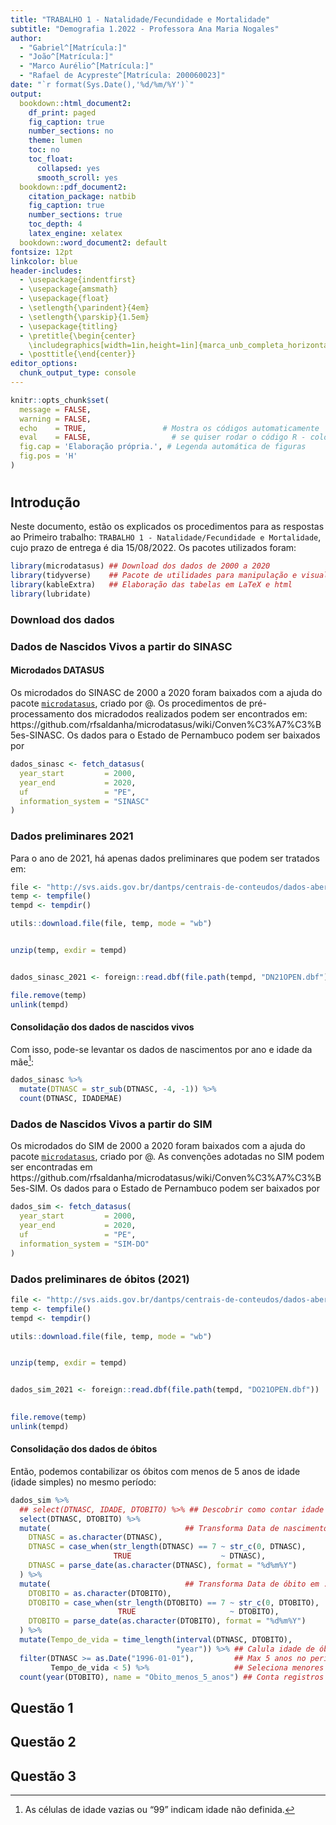 ```yaml
---
title: "TRABALHO 1 - Natalidade/Fecundidade e Mortalidade"
subtitle: "Demografia 1.2022 - Professora Ana Maria Nogales"
author: 
  - "Gabriel^[Matrícula:]"
  - "João^[Matrícula:]"
  - "Marco Aurélio^[Matrícula:]"
  - "Rafael de Acypreste^[Matrícula: 200060023]"
date: "`r format(Sys.Date(),'%d/%m/%Y')`"
output:
  bookdown::html_document2:
    df_print: paged
    fig_caption: true
    number_sections: no
    theme: lumen
    toc: no
    toc_float:
      collapsed: yes
      smooth_scroll: yes
  bookdown::pdf_document2:  
    citation_package: natbib
    fig_caption: true
    number_sections: true
    toc_depth: 4
    latex_engine: xelatex
  bookdown::word_document2: default
fontsize: 12pt
linkcolor: blue
header-includes:
  - \usepackage{indentfirst}
  - \usepackage{amsmath}
  - \usepackage{float}
  - \setlength{\parindent}{4em}
  - \setlength{\parskip}{1.5em}
  - \usepackage{titling}
  - \pretitle{\begin{center}
    \includegraphics[width=1in,height=1in]{marca_unb_completa_horizontal.jpg}\LARGE\\}
  - \posttitle{\end{center}}
editor_options: 
  chunk_output_type: console
---
```



```r
knitr::opts_chunk$set(
  message = FALSE,
  warning = FALSE,
  echo    = TRUE,                 # Mostra os códigos automaticamente
  eval    = FALSE,                  # se quiser rodar o código R - colocar TRUE
  fig.cap = 'Elaboração própria.', # Legenda automática de figuras
  fig.pos = 'H'
)

```


# {#inic .tabset}

## Introdução 



Neste documento, estão os explicados os procedimentos para as respostas ao Primeiro trabalho: `TRABALHO 1 - Natalidade/Fecundidade e Mortalidade`, cujo prazo de entrega é dia 15/08/2022. Os pacotes utilizados foram:

```r
library(microdatasus) ## Download dos dados de 2000 a 2020
library(tidyverse)    ## Pacote de utilidades para manipulação e visualização
library(kableExtra)   ## Elaboração das tabelas em LaTeX e html
library(lubridate)
```


### Download dos dados


### Dados de Nascidos Vivos a partir do SINASC

#### Microdados DATASUS

Os microdados do SINASC de 2000 a 2020 foram baixados com a ajuda do pacote [`microdatasus`](https://github.com/rfsaldanha/microdatasus), criado por @. Os procedimentos de pré-processamento dos micradodos realizados podem ser encontrados em: https://github.com/rfsaldanha/microdatasus/wiki/Conven%C3%A7%C3%B5es-SINASC. Os dados para o Estado de Pernambuco podem ser baixados por

```r
dados_sinasc <- fetch_datasus(
  year_start         = 2000,
  year_end           = 2020,
  uf                 = "PE",
  information_system = "SINASC"
)
```


### Dados preliminares 2021

Para o ano de 2021, há apenas dados preliminares que podem ser tratados em:

```r
file <- "http://svs.aids.gov.br/dantps/centrais-de-conteudos/dados-abertos/sinasc/DN21OPEN.zip"
temp <- tempfile()
tempd <- tempdir()

utils::download.file(file, temp, mode = "wb")


unzip(temp, exdir = tempd)


dados_sinasc_2021 <- foreign::read.dbf(file.path(tempd, "DN21OPEN.dbf"))

file.remove(temp)
unlink(tempd)
```



#### Consolidação dos dados de nascidos vivos

Com isso, pode-se levantar os dados de nascimentos por ano e idade da mãe^[As células de idade vazias ou "99" indicam idade não definida.]:

```r

dados_sinasc %>% 
  mutate(DTNASC = str_sub(DTNASC, -4, -1)) %>% 
  count(DTNASC, IDADEMAE) 
```


### Dados de Nascidos Vivos a partir do SIM

Os microdados do SIM de 2000 a 2020 foram baixados com a ajuda do pacote [`microdatasus`](https://github.com/rfsaldanha/microdatasus), criado por @. As convenções adotadas no SIM podem ser encontradas em https://github.com/rfsaldanha/microdatasus/wiki/Conven%C3%A7%C3%B5es-SIM. Os dados para o Estado de Pernambuco podem ser baixados por

```r
dados_sim <- fetch_datasus(
  year_start         = 2000,
  year_end           = 2020,
  uf                 = "PE",
  information_system = "SIM-DO"
)
```



### Dados preliminares de óbitos (2021)


```r
file <- "http://svs.aids.gov.br/dantps/centrais-de-conteudos/dados-abertos/sim/DO21OPEN.zip"
temp <- tempfile()
tempd <- tempdir()

utils::download.file(file, temp, mode = "wb")


unzip(temp, exdir = tempd)


dados_sim_2021 <- foreign::read.dbf(file.path(tempd, "DO21OPEN.dbf"))

 
file.remove(temp)
unlink(tempd)
```



#### Consolidação dos dados de óbitos

Então, podemos contabilizar os óbitos com menos de 5 anos de idade (idade simples) no mesmo período:


```r


dados_sim %>%
  ## select(DTNASC, IDADE, DTOBITO) %>% ## Descobrir como contar idade
  select(DTNASC, DTOBITO) %>%
  mutate(                              ## Transforma Data de nascimento em .date
    DTNASC = as.character(DTNASC),
    DTNASC = case_when(str_length(DTNASC) == 7 ~ str_c(0, DTNASC),
                       TRUE                    ~ DTNASC),
    DTNASC = parse_date(as.character(DTNASC), format = "%d%m%Y")
  ) %>%
  mutate(                              ## Transforma Data de óbito em .date
    DTOBITO = as.character(DTOBITO),
    DTOBITO = case_when(str_length(DTOBITO) == 7 ~ str_c(0, DTOBITO),
                        TRUE                     ~ DTOBITO),
    DTOBITO = parse_date(as.character(DTOBITO), format = "%d%m%Y")
  ) %>%
  mutate(Tempo_de_vida = time_length(interval(DTNASC, DTOBITO),
                                     "year")) %>% ## Calula idade de óbito
  filter(DTNASC >= as.Date("1996-01-01"),         ## Max 5 anos no período de análise
         Tempo_de_vida < 5) %>%                   ## Seleciona menores de 5 anos
  count(year(DTOBITO), name = "Obito_menos_5_anos") ## Conta registros

```




## Questão 1


## Questão 2


## Questão 3



 

